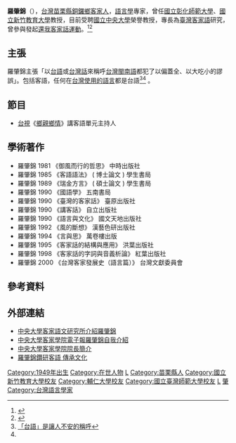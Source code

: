 '''羅肇錦'''（{{bd|1949年|7月1日||}}），[[台灣|台灣]][[苗栗縣|苗栗縣]][[銅鑼鄉_(臺灣)|銅鑼鄉]][[臺灣客家人|客家人]]，[[語言學|語言學]]專家，曾任[[國立彰化師範大學|國立彰化師範大學]]、[[國立新竹教育大學|國立新竹教育大學]]教授，目前受聘[[國立中央大學|國立中央大學]]榮譽教授，專長為[[臺灣客家語|臺灣客家語]]研究，曾參與發起[[還我客家話運動|還我客家話運動]]。<ref name="#1">{{cite web|title=不僅只有台灣閩南語，台灣客家語也是「台語」！|url=http://www.hakka.gov.tw/content.asp?cuItem=124497&mp=2013|author=黃玉振|publisher=行政院客家委員會|date=2011-05-25|accessdate=2012-04-17|archiveurl=https://web.archive.org/web/20130928032303/http://www.hakka.gov.tw/content.asp?cuItem=124497&mp=2013|archivedate=2013-09-28|deadurl=yes}}</ref><ref>{{cite web|url=http://literature.ihakka.net/hakka/author/zhong_zhao_zheng/zhao_composition/zhao_onlin/pen1/pen1-20.html|title=略談兩部台語辭典《國台雙語辭典》《客語辭典》|author=鍾肇政|date=1992-08-31|access-date=2012-04-22|archive-date=2013-12-03|archive-url=https://web.archive.org/web/20131203015116/http://literature.ihakka.net/hakka/author/zhong_zhao_zheng/zhao_composition/zhao_onlin/pen1/pen1-20.html|dead-url=no}}</ref>

==主張==
羅肇錦主張「以[[臺語_(消歧義)|台語]]或[[臺灣話_(消歧義)|台灣話]]來稱呼[[台灣閩南語|台灣閩南語]]都犯了以偏蓋全、以大吃小的謬誤」。包括客語，任何在[[臺灣語言列表|台灣使用的語言]]都是台語<ref>[http://www.hakka.gov.tw/ct.asp?xItem=124508&ctNode=308&mp=307 「台語」是讓人不安的稱呼]{{Dead link|date=2018年9月 |bot=InternetArchiveBot |fix-attempted=yes }}</ref><ref name="#1"/>
。
==節目==
*[[台視|台視]]《[[鄉親鄉情|鄉親鄉情]]》講客語單元主持人

==學術著作==
*羅肇錦 1981 《御風而行的哲思》 中時出版社 
*羅肇錦 1985 《客語語法》 ( 博士論文 ) 學生書局 
*羅肇錦 1989 《瑞金方言》 ( 碩士論文 ) 學生書局 
*羅肇錦 1990 《國語學》 五南書局 
*羅肇錦 1990 《臺灣的客家話》 臺原出版社 
*羅肇錦 1990 《講客話》 自立出版社 
*羅肇錦 1990 《語言與文化》 國文天地出版社 
*羅肇錦 1992 《風的斷想》 漢藝色研出版社 
*羅肇錦 1994 《言與思》 萬卷樓出版 
*羅肇錦 1995 《客家話的結構與應用》 洪葉出版社 
*羅肇錦 1998 《客家話的字詞與音義析論》 紅葉出版社 
*羅肇錦 2000 《台灣客家發展史（語言篇）》 台灣文獻委員會

==參考資料==
{{reflist}}

==外部連結==
*[http://hakka.ncu.edu.tw/hakkalanguage/data/teacherpage/seogim/ 中央大學客家語文研究所介紹羅肇錦] {{Wayback|url=http://hakka.ncu.edu.tw/hakkalanguage/data/teacherpage/seogim/ |date=20190915071034 }}
*[https://web.archive.org/web/20110718171304/http://140.115.170.1/Hakkacollege/big5/network/paper/paper12/02.html 中央大學客家學院電子報羅肇錦自我介紹]
*[http://hakka.ncu.edu.tw/hakkastudy/introduction/?id=2 中央大學客家學院院長簡介] {{Wayback|url=http://hakka.ncu.edu.tw/hakkastudy/introduction/?id=2 |date=20190224002309 }}
*[http://trsglobe.pixnet.net/blog/post/27832151-%E7%BE%85%E8%82%87%E9%8C%A6%E9%91%BD%E7%A0%94%E5%AE%A2%E8%AA%9E-%E5%82%B3%E6%89%BF%E6%96%87%E5%8C%96 羅肇錦鑽研客語 傳承文化] {{Wayback|url=http://trsglobe.pixnet.net/blog/post/27832151-%E7%BE%85%E8%82%87%E9%8C%A6%E9%91%BD%E7%A0%94%E5%AE%A2%E8%AA%9E-%E5%82%B3%E6%89%BF%E6%96%87%E5%8C%96 |date=20160305014637 }}

[[Category:1949年出生|Category:1949年出生]]
[[Category:在世人物|Category:在世人物]]
[[Category:客家裔臺灣人|L]]
[[Category:苗栗縣人|Category:苗栗縣人]]
[[Category:國立新竹教育大學校友|Category:國立新竹教育大學校友]]
[[Category:輔仁大學校友|Category:輔仁大學校友]]
[[Category:國立臺灣師範大學校友|Category:國立臺灣師範大學校友]]
[[Category:國立中央大學教授|L]]
[[Category:羅姓|肇]]
[[Category:台灣語言學家|Category:台灣語言學家]]